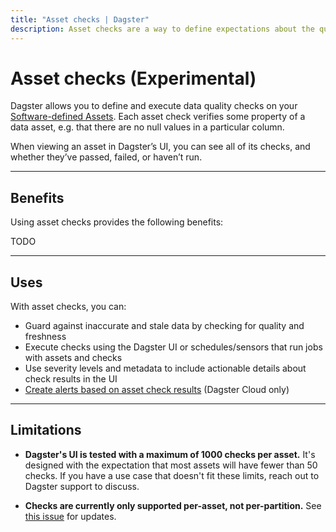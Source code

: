 ```yaml
---
title: "Asset checks | Dagster"
description: Asset checks are a way to define expectations about the quality of your data.
---
```


# Asset checks (Experimental)

Dagster allows you to define and execute data quality checks on your [Software-defined Assets](/concepts/assets/software-defined-assets). Each asset check verifies some property of a data asset, e.g. that there are no null values in a particular column.

When viewing an asset in Dagster’s UI, you can see all of its checks, and whether they’ve passed, failed, or haven’t run.

---

## Benefits

Using asset checks provides the following benefits:

TODO

---

## Uses

With asset checks, you can:

- Guard against inaccurate and stale data by checking for quality and freshness
- Execute checks using the Dagster UI or schedules/sensors that run jobs with assets and checks
- Use severity levels and metadata to include actionable details about check results in the UI
- [Create alerts based on asset check results](/dagster-cloud/managing-deployments/alerts) (Dagster Cloud only)

---

## Limitations

- **Dagster's UI is tested with a maximum of 1000 checks per asset.** It's designed with the expectation that most assets will have fewer than 50 checks. If you have a use case that doesn't fit these limits, reach out to Dagster support to discuss.

- **Checks are currently only supported per-asset, not per-partition.** See [this issue](https://github.com/dagster-io/dagster/issues/17005) for updates.
